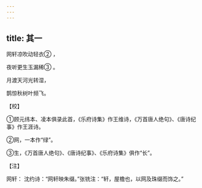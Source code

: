 ```yaml
---
---
---
```

title: 其一
---




网轩凉吹动轻衣② ，

夜听更生玉漏稀③ 。

月渡天河光转湿，

鹊惊秋树叶频飞。

【校】

①顾元纬本、凌本俱录此首，《乐府诗集》作王维诗，《万首唐人绝句》、《唐诗纪事》作王涯诗。

②网，一本作“绿”。

③生，《万首唐人绝句》、《唐诗纪事》、《乐府诗集》俱作“长”。

【注】

网轩： 沈约诗：“网轩映朱缀。”张铣注：“轩，屋檐也，以网及珠缀而饰之。”
